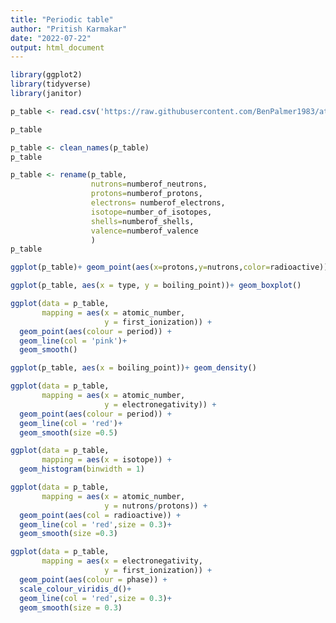 ```yaml
---
title: "Periodic table"
author: "Pritish Karmakar"
date: "2022-07-22"
output: html_document
---
```


```r
library(ggplot2)
library(tidyverse)
library(janitor)
```

```r
p_table <- read.csv('https://raw.githubusercontent.com/BenPalmer1983/atomic_dictionaries/master/data_files/elements.csv')
```

```r
p_table
```

```r
p_table <- clean_names(p_table)
p_table
```

```r
p_table <- rename(p_table, 
                  nutrons=numberof_neutrons,
                  protons=numberof_protons,
                  electrons= numberof_electrons,
                  isotope=number_of_isotopes,
                  shells=numberof_shells,
                  valence=numberof_valence
                  )
p_table
```

```r
ggplot(p_table)+ geom_point(aes(x=protons,y=nutrons,color=radioactive))
```

```r
ggplot(p_table, aes(x = type, y = boiling_point))+ geom_boxplot()
```

```r
ggplot(data = p_table,
       mapping = aes(x = atomic_number,
                     y = first_ionization)) +
  geom_point(aes(colour = period)) +
  geom_line(col = 'pink')+
  geom_smooth()
```

```r
ggplot(p_table, aes(x = boiling_point))+ geom_density()
```

```r
ggplot(data = p_table,
       mapping = aes(x = atomic_number,
                     y = electronegativity)) +
  geom_point(aes(colour = period)) +
  geom_line(col = 'red')+
  geom_smooth(size =0.5)
```

```r
ggplot(data = p_table,
       mapping = aes(x = isotope)) +
  geom_histogram(binwidth = 1)
```

```r
ggplot(data = p_table,
       mapping = aes(x = atomic_number,
                     y = nutrons/protons)) +
  geom_point(aes(col = radioactive)) +
  geom_line(col = 'red',size = 0.3)+
  geom_smooth(size =0.3)
```

```r
ggplot(data = p_table,
       mapping = aes(x = electronegativity,
                     y = first_ionization)) +
  geom_point(aes(colour = phase)) +
  scale_colour_viridis_d()+
  geom_line(col = 'red',size = 0.3)+
  geom_smooth(size = 0.3)
```

